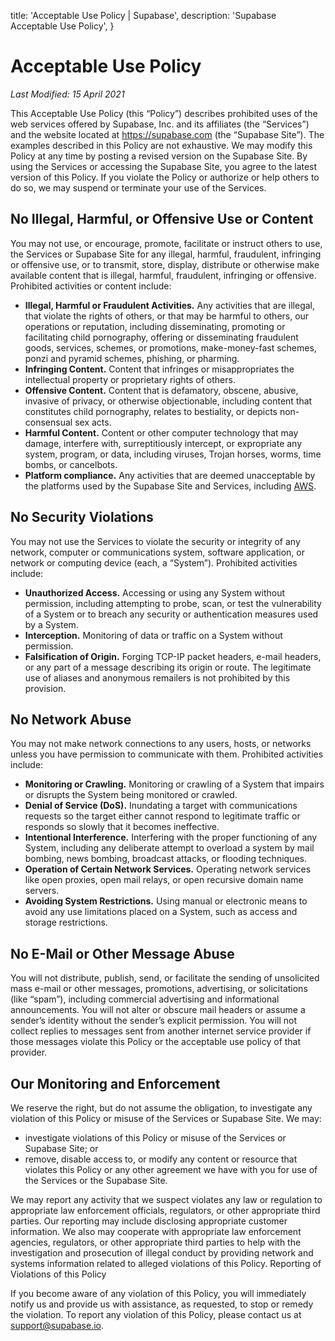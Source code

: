 
  title: 'Acceptable Use Policy | Supabase',
  description: 'Supabase Acceptable Use Policy',
}

<SectionContainer>

# Acceptable Use Policy

_Last Modified: 15 April 2021_

This Acceptable Use Policy (this “Policy”) describes prohibited uses of the web services offered by Supabase, Inc. and its affiliates (the “Services”) and the website located at https://supabase.com (the “Supabase Site”). The examples described in this Policy are not exhaustive. We may modify this Policy at any time by posting a revised version on the Supabase Site. By using the Services or accessing the Supabase Site, you agree to the latest version of this Policy. If you violate the Policy or authorize or help others to do so, we may suspend or terminate your use of the Services.

## No Illegal, Harmful, or Offensive Use or Content

You may not use, or encourage, promote, facilitate or instruct others to use, the Services or Supabase Site for any illegal, harmful, fraudulent, infringing or offensive use, or to transmit, store, display, distribute or otherwise make available content that is illegal, harmful, fraudulent, infringing or offensive. Prohibited activities or content include:

- **Illegal, Harmful or Fraudulent Activities.** Any activities that are illegal, that violate the rights of others, or that may be harmful to others, our operations or reputation, including disseminating, promoting or facilitating child pornography, offering or disseminating fraudulent goods, services, schemes, or promotions, make-money-fast schemes, ponzi and pyramid schemes, phishing, or pharming.
- **Infringing Content.** Content that infringes or misappropriates the intellectual property or proprietary rights of others.
- **Offensive Content.** Content that is defamatory, obscene, abusive, invasive of privacy, or otherwise objectionable, including content that constitutes child pornography, relates to bestiality, or depicts non-consensual sex acts.
- **Harmful Content.** Content or other computer technology that may damage, interfere with, surreptitiously intercept, or expropriate any system, program, or data, including viruses, Trojan horses, worms, time bombs, or cancelbots.
- **Platform compliance.** Any activities that are deemed unacceptable by the platforms used by the Supabase Site and Services, including [AWS](https://aws.amazon.com/aup/).

## No Security Violations

You may not use the Services to violate the security or integrity of any network, computer or communications system, software application, or network or computing device (each, a “System”). Prohibited activities include:

- **Unauthorized Access.** Accessing or using any System without permission, including attempting to probe, scan, or test the vulnerability of a System or to breach any security or authentication measures used by a System.
- **Interception.** Monitoring of data or traffic on a System without permission.
- **Falsification of Origin.** Forging TCP-IP packet headers, e-mail headers, or any part of a message describing its origin or route. The legitimate use of aliases and anonymous remailers is not prohibited by this provision.

## No Network Abuse

You may not make network connections to any users, hosts, or networks unless you have permission to communicate with them. Prohibited activities include:

- **Monitoring or Crawling.** Monitoring or crawling of a System that impairs or disrupts the System being monitored or crawled.
- **Denial of Service (DoS).** Inundating a target with communications requests so the target either cannot respond to legitimate traffic or responds so slowly that it becomes ineffective.
- **Intentional Interference.** Interfering with the proper functioning of any System, including any deliberate attempt to overload a system by mail bombing, news bombing, broadcast attacks, or flooding techniques.
- **Operation of Certain Network Services.** Operating network services like open proxies, open mail relays, or open recursive domain name servers.
- **Avoiding System Restrictions.** Using manual or electronic means to avoid any use limitations placed on a System, such as access and storage restrictions.

## No E-Mail or Other Message Abuse

You will not distribute, publish, send, or facilitate the sending of unsolicited mass e-mail or other messages, promotions, advertising, or solicitations (like “spam”), including commercial advertising and informational announcements. You will not alter or obscure mail headers or assume a sender’s identity without the sender’s explicit permission. You will not collect replies to messages sent from another internet service provider if those messages violate this Policy or the acceptable use policy of that provider.

## Our Monitoring and Enforcement

We reserve the right, but do not assume the obligation, to investigate any violation of this Policy or misuse of the Services or Supabase Site. We may:

- investigate violations of this Policy or misuse of the Services or Supabase Site; or
- remove, disable access to, or modify any content or resource that violates this Policy or any other agreement we have with you for use of the Services or the Supabase Site.

We may report any activity that we suspect violates any law or regulation to appropriate law enforcement officials, regulators, or other appropriate third parties. Our reporting may include disclosing appropriate customer information. We also may cooperate with appropriate law enforcement agencies, regulators, or other appropriate third parties to help with the investigation and prosecution of illegal conduct by providing network and systems information related to alleged violations of this Policy.
Reporting of Violations of this Policy

If you become aware of any violation of this Policy, you will immediately notify us and provide us with assistance, as requested, to stop or remedy the violation. To report any violation of this Policy, please contact us at support@supabase.io.

</SectionContainer>

